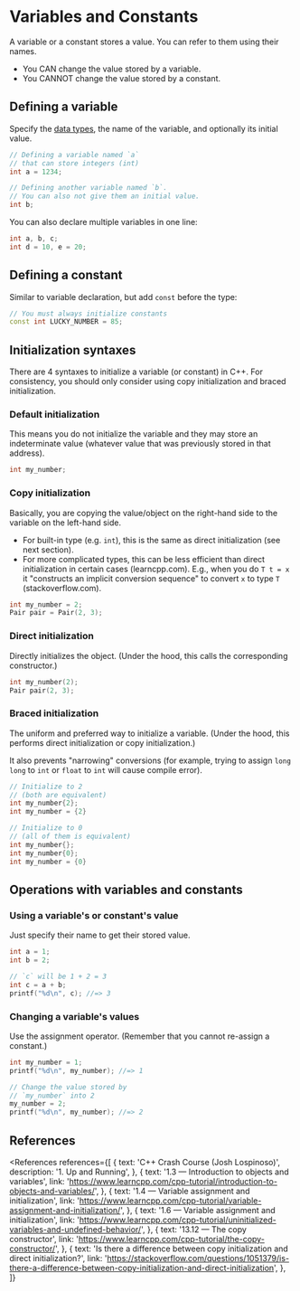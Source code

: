 
# Variables and Constants

A variable or a constant stores a value. You can refer to them using their names.

- You CAN change the value stored by a variable.
- You CANNOT change the value stored by a constant.

## Defining a variable

Specify the [data types](/prog/cpp/types/primitive), the name of the variable, and optionally its initial value.

```cpp
// Defining a variable named `a`
// that can store integers (int)
int a = 1234;

// Defining another variable named `b`.
// You can also not give them an initial value.
int b;
```

You can also declare multiple variables in one line:

```cpp
int a, b, c;
int d = 10, e = 20;
```

## Defining a constant

Similar to variable declaration, but add `const` before the type:

```cpp
// You must always initialize constants
const int LUCKY_NUMBER = 85;
```

## Initialization syntaxes

There are 4 syntaxes to initialize a variable (or constant) in C++. For consistency, you should only consider using copy initialization and braced initialization.

### Default initialization

This means you do not initialize the variable and they may store an indeterminate value (whatever value that was previously stored in that address).

```cpp
int my_number;
```

### Copy initialization

Basically, you are copying the value/object on the right-hand side to the variable on the left-hand side.

- For built-in type (e.g. `int`), this is the same as direct initialization (see next section).
- For more complicated types, this can be less efficient than direct initialization in certain cases (learncpp.com). E.g., when you do `T t = x` it "constructs an implicit conversion sequence" to convert `x` to type `T` (stackoverflow.com).

```cpp
int my_number = 2;
Pair pair = Pair(2, 3);
```

### Direct initialization

Directly initializes the object. (Under the hood, this calls the corresponding constructor.)

```cpp
int my_number(2);
Pair pair(2, 3);
```

### Braced initialization

The uniform and preferred way to initialize a variable. (Under the hood, this performs direct initialization or copy initialization.)

It also prevents "narrowing" conversions (for example, trying to assign `long long` to `int` or `float` to `int` will cause compile error).

```cpp
// Initialize to 2
// (both are equivalent)
int my_number{2};
int my_number = {2}

// Initialize to 0
// (all of them is equivalent)
int my_number{};
int my_number{0};
int my_number = {0}
```

## Operations with variables and constants

### Using a variable's or constant's value

Just specify their name to get their stored value.

```cpp
int a = 1;
int b = 2;

// `c` will be 1 + 2 = 3
int c = a + b;
printf("%d\n", c); //=> 3
```

### Changing a variable's values

Use the assignment operator. (Remember that you cannot re-assign a constant.)

```cpp
int my_number = 1;
printf("%d\n", my_number); //=> 1

// Change the value stored by
// `my_number` into 2
my_number = 2;
printf("%d\n", my_number); //=> 2
```

## References

<References
  references={[
    {
      text: 'C++ Crash Course (Josh Lospinoso)',
      description: '1. Up and Running',
    },
    {
      text: '1.3 — Introduction to objects and variables',
      link: 'https://www.learncpp.com/cpp-tutorial/introduction-to-objects-and-variables/',
    },
    {
      text: '1.4 — Variable assignment and initialization',
      link: 'https://www.learncpp.com/cpp-tutorial/variable-assignment-and-initialization/',
    },
    {
      text: '1.6 — Variable assignment and initialization',
      link: 'https://www.learncpp.com/cpp-tutorial/uninitialized-variables-and-undefined-behavior/',
    },
    {
      text: '13.12 — The copy constructor',
      link: 'https://www.learncpp.com/cpp-tutorial/the-copy-constructor/',
    },
    {
      text: 'Is there a difference between copy initialization and direct initialization?',
      link:
        'https://stackoverflow.com/questions/1051379/is-there-a-difference-between-copy-initialization-and-direct-initialization',
    },
  ]}
></References>
